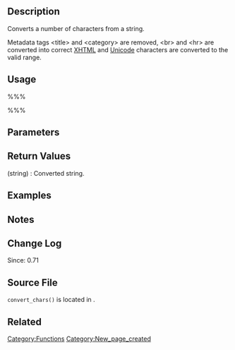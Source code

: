 {{Languages|
{{en|Function Reference/convert_chars}}
{{it|Riferimento funzioni/convert_chars}}
}}

== Description ==
Converts a number of characters from a string.

Metadata tags <nowiki><title></nowiki> and <nowiki><category></nowiki> are removed, <nowiki><br></nowiki> and <nowiki><hr></nowiki> are converted into correct [[wikipedia:XHTML|XHTML]] and [[wikipedia:Unicode|Unicode]] characters are converted to the valid range.

== Usage ==
%%%<?php convert_chars( $content, $deprecated ) ?>%%%

== Parameters ==
{{Parameter|$content|string|String of characters to be converted.}}
{{Parameter|$deprecated|string|Not used.|optional|&#39;&#39;}}

== Return Values ==
; (string) : Converted string.

== Examples ==
<!-- Need creative examples. Feel free to link to external examples. -->

== Notes ==

== Change Log ==
Since: 0.71

== Source File ==

<tt>convert_chars()</tt> is located in {{Trac|wp-includes/formatting.php}}.

== Related ==
<!--
    To Do:
    Need to find related functions.
    Need to create groups of functions and create templates to add them to a page quickly.
    Some functions may be related to many groups of functions.
-->

{{Tag Footer}}

[[Category:Functions]]
[[Category:New_page_created]]